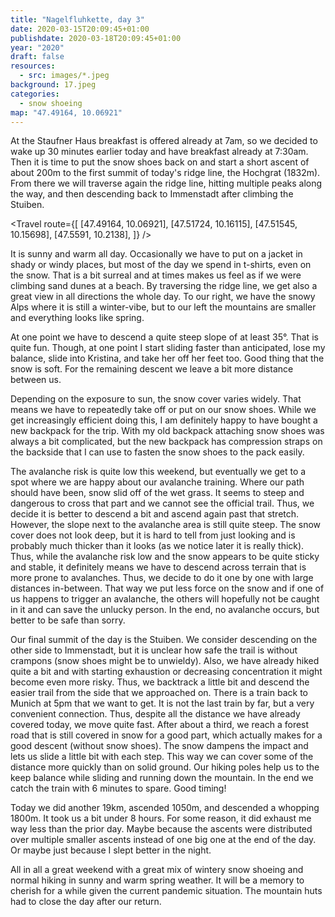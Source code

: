 ```yaml
---
title: "Nagelfluhkette, day 3"
date: 2020-03-15T20:09:45+01:00
publishdate: 2020-03-18T20:09:45+01:00
year: "2020"
draft: false
resources:
  - src: images/*.jpeg
background: 17.jpeg
categories:
  - snow shoeing
map: "47.49164, 10.06921"
---
```


At the Staufner Haus breakfast is offered already at 7am, so we decided to wake
up 30 minutes earlier today and have breakfast already at 7:30am. Then it is
time to put the snow shoes back on and start a short ascent of about 200m to the
first summit of today's ridge line, the Hochgrat (1832m). From there we will
traverse again the ridge line, hitting multiple peaks along the way, and then
descending back to Immenstadt after climbing the Stuiben.

<Travel
  route={[
    [47.49164, 10.06921],
    [47.51724, 10.16115],
    [47.51545, 10.15698],
    [47.5591, 10.2138],
  ]}
/>

<Rimg
  src="17.jpeg"
  caption="We leave early enough to have the sun illuminate the opposing peaks in a golden light, while the Staufner Haus is still in the shadow of the ridge line."
/>

It is sunny and warm all day. Occasionally we have to put on a jacket in shady
or windy places, but most of the day we spend in t-shirts, even on the snow.
That is a bit surreal and at times makes us feel as if we were climbing sand
dunes at a beach. By traversing the ridge line, we get also a great view in all
directions the whole day. To our right, we have the snowy Alps where it is still
a winter-vibe, but to our left the mountains are smaller and everything looks
like spring.

<Gallery>
  <Rimg src="18.jpeg" caption="Spring to our left." />
  <Rimg src="19.jpeg" caption="Winter to our right." />
</Gallery>

<Pano src="20.jpeg" alt="The view" />

<Rimg src="21.jpeg" alt="On the ridge line" />
<Gallery>
  <Rimg src="22.jpeg" alt="On the ridge line" />
  <Rimg
    src="23.jpeg"
    caption="On some stretches we have steep slopes to either side."
  />
  <Rimg src="24.jpeg" alt="Descending from a peak" />
  <Rimg src="25.jpeg" alt="Still winter in the Alps" />
  <Rimg src="26.jpeg" alt="The steep north face of the ridge line" />
  <Rimg src="27.jpeg" alt="The last bastion of winter" />
</Gallery>
<Rimg src="29.jpeg" alt="Made it to a summit" />

At one point we have to descend a quite steep slope of at least 35°. That is
quite fun. Though, at one point I start sliding faster than anticipated, lose my
balance, slide into Kristina, and take her off her feet too. Good thing that the
snow is soft. For the remaining descent we leave a bit more distance between us.

<Rimg src="31.jpeg" alt="Steep descent" />
<Gallery>
  <Rimg src="32.jpeg" alt="Coming down from the ridge line" />
  <Rimg src="33.jpeg" caption="The next ascent awaits us" />
</Gallery>

Depending on the exposure to sun, the snow cover varies widely. That means we
have to repeatedly take off or put on our snow shoes. While we get increasingly
efficient doing this, I am definitely happy to have bought a new backpack for
the trip. With my old backpack attaching snow shoes was always a bit
complicated, but the new backpack has compression straps on the backside that
I can use to fasten the snow shoes to the pack easily.

<Gallery>
  <Rimg src="34.jpeg" alt="The ridge line" />
  <Rimg src="36.jpeg" alt="The ridge line" />
</Gallery>

The avalanche risk is quite low this weekend, but eventually we get to a spot
where we are happy about our avalanche training. Where our path should have
been, snow slid off of the wet grass. It seems to steep and dangerous to cross
that part and we cannot see the official trail. Thus, we decide it is better to
descend a bit and ascend again past that stretch. However, the slope next to the
avalanche area is still quite steep. The snow cover does not look deep, but it
is hard to tell from just looking and is probably much thicker than it looks (as
we notice later it is really thick). Thus, while the avalanche risk low and the
snow appears to be quite sticky and stable, it definitely means we have to
descend across terrain that is more prone to avalanches. Thus, we decide to do it
one by one with large distances in-between. That way we put less force on the
snow and if one of us happens to trigger an avalanche, the others will hopefully
not be caught in it and can save the unlucky person. In the end, no avalanche
occurs, but better to be safe than sorry.

<Rimg src="35.jpeg" alt="Descending in avalanche prone terrain" />

Our final summit of the day is the Stuiben. We consider descending on the other
side to Immenstadt, but it is unclear how safe the trail is without crampons
(snow shoes might be to unwieldy). Also, we have already hiked quite a bit and
with starting exhaustion or decreasing concentration it might become even more
risky. Thus, we backtrack a little bit and descend the easier trail from the
side that we approached on. There is a train back to Munich at 5pm that we want
to get. It is not the last train by far, but a very convenient connection. Thus,
despite all the distance we have already covered today, we move quite fast.
After about a third, we reach a forest road that is still covered in snow for
a good part, which actually makes for a good descent (without snow shoes). The
snow dampens the impact and lets us slide a little bit with each step. This way
we can cover some of the distance more quickly than on solid ground. Our hiking
poles help us to the keep balance while sliding and running down the mountain.
In the end we catch the train with 6 minutes to spare. Good timing!

<Gallery>
  <Rimg src="38.jpeg" alt="On the descent back to Immenstadt" />
  <Rimg src="39.jpeg" alt="View of Immenstadt" />
</Gallery>

Today we did another 19km, ascended 1050m, and descended a whopping 1800m. It
took us a bit under 8 hours. For some reason, it did exhaust me way less than
the prior day. Maybe because the ascents were distributed over multiple smaller
ascents instead of one big one at the end of the day. Or maybe just because
I slept better in the night.

All in all a great weekend with a great mix of wintery snow shoeing and normal
hiking in sunny and warm spring weather. It will be a memory to cherish for
a while given the current pandemic situation. The mountain huts had to close the
day after our return.
